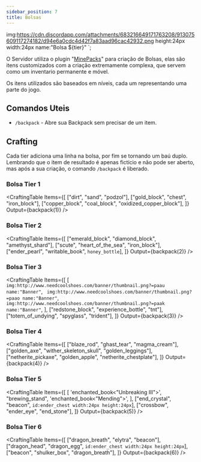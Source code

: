 ```yaml
---
sidebar_position: 7
title: Bolsas
---
```



img:https://cdn.discordapp.com/attachments/683216649171763208/913075609117274182/d94e6a0cdc4d42f7a83aad96cac42932.png
height:24px
width:24px
name:"Bolsa ${tier}"
`;

O Servidor utiliza o plugin "[MinePacks](https://www.spigotmc.org/resources/minepacks-backpack-plugin-mc-1-7-1-17.19286/)" para criação de Bolsas, elas são itens customizados com a criação extremamente complexa, que servem como um inventario permanente e móvel.

Os itens utilizados são baseados em níveis, cada um representando uma parte do jogo.

## Comandos Uteis

- `/backpack` - Abre sua Backpack sem precisar de um item.

## Crafting

Cada tier adiciona uma linha na bolsa, por fim se tornando um baú duplo. Lembrando que o item de resultado é apenas fictício e não pode ser aberto, mas após a sua criação, o comando `/backpack` é liberado.

### Bolsa Tier 1

<CraftingTable
  Items={[
    ["dirt", "sand", "podzol"],
    ["gold_block", "chest", "iron_block"],
    ["copper_block", "coal_block", "oxidized_copper_block"],
  ]}
  Output={backpack(1)}
/>

### Bolsa Tier 2

<CraftingTable
  Items={[
    ["emerald_block", "diamond_block", "amethyst_shard"],
    ["scute", "heart_of_the_sea", "iron_block"],
    ["ender_pearl", "writable_book", `honey_bottle`],
  ]}
  Output={backpack(2)}
/>

### Bolsa Tier 3

<CraftingTable
  Items={[
    [
      `
img:http://www.needcoolshoes.com/banner/thumbnail.png?=paau
name:"Banner"`,
      `
img:http://www.needcoolshoes.com/banner/thumbnail.png?=paao
name:"Banner"`,
      `
img:http://www.needcoolshoes.com/banner/thumbnail.png?=paak
name:"Banner"`,
    ],
    ["redstone_block", "experience_bottle", "tnt"],
    ["totem_of_undying", "spyglass", "trident"],
  ]}
  Output={backpack(3)}
/>

### Bolsa Tier 4

<CraftingTable
  Items={[
    ["blaze_rod", "ghast_tear", "magma_cream"],
    ["golden_axe", "wither_skeleton_skull", "golden_leggings"],
    ["netherite_pickaxe", "golden_apple", "netherite_chestplate"],
  ]}
  Output={backpack(4)}
/>

### Bolsa Tier 5

<CraftingTable
  Items={[
    [
      'enchanted_book<"Unbreaking III">',
      "brewing_stand",
      'enchanted_book<"Mending">',
    ],
    ["end_crystal", "beacon", `id:ender_chest width:24px height:24px`],
    ["crossbow", "ender_eye", "end_stone"],
  ]}
  Output={backpack(5)}
/>

### Bolsa Tier 6

<CraftingTable
  Items={[
    ["dragon_breath", "elytra", "beacon"],
    ["dragon_head", "dragon_egg", `id:ender_chest width:24px height:24px`],
    ["beacon", "shulker_box", "dragon_breath"],
  ]}
  Output={backpack(6)}
/>

